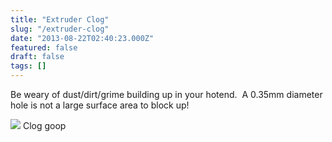 ```yaml
---
title: "Extruder Clog"
slug: "/extruder-clog"
date: "2013-08-22T02:40:23.000Z"
featured: false
draft: false
tags: []
---
```


Be weary of dust/dirt/grime building up in your hotend.  A 0.35mm diameter hole
is not a large surface area to block up!

[![](./images/IMG_1763.JPG)](./images/IMG_1763.JPG) Clog goop
